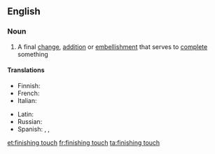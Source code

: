 ==English==

===Noun===
{{en-noun|head=[[finishing]] [[touch]]|es}}

# A final [[change]], [[addition]] or [[embellishment]] that serves to [[complete]] something

====Translations====
{{trans-top|final changes}}
* Finnish: {{t+|fi|retusointi}}
* French: {{t|fr|touche finale|f}}
* Italian: {{t+|it|rifinitura|f}}
{{trans-mid}}
* Latin: {{t|la|manus suprēma|f}}
* Russian: {{t|ru|после́дний штрих}}
* Spanish: {{t|es|último toque|m}}, {{t+|es|retoque}}, {{t+|es|retoque}}
{{trans-bottom}}

[[et:finishing touch]]
[[fr:finishing touch]]
[[ta:finishing touch]]